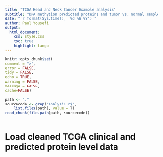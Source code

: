 ```yaml
---
title: "TCGA Head and Neck Cancer Example analysis"
subtitle: "DNA methytion predicted proteins and tumor vs. normal sample types"
date: "`r format(Sys.time(), '%d %B %Y')`"
author: Paul Yousefi
output:
  html_document:
    css: style.css
    toc: true
    highlight: tango
---
```


```r
knitr::opts_chunk$set(
comment = ">",
error = FALSE,
tidy = FALSE,
echo = TRUE, 
warning = FALSE, 
message = FALSE,
cache=FALSE)
```

```r
path <- "."
sourcecode <- grep("analysis.r$", 
	list.files(path), value = T)
read_chunk(file.path(path, sourcecode))
```

```r
```

# Load cleaned TCGA clinical and predicted protein level data

```r
```

```r
```

```r
```

